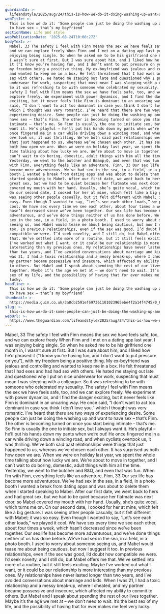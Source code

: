 ```yaml
---
guardianId: >-
  lifeandstyle/2025/aug/24/this-is-how-we-do-it-doing-washing-up-want-sex-thats-my-boyfriend
webTitle: >-
  This is how we do it: ‘Some people can just be doing the washing up and want
  to have sex – that’s my boyfriend’
sectionName: Life and style
webPublicationDate: '2025-08-24T10:00:27Z'
bodyText: >-
  Mabel, 33 The safety I feel with Finn means the sex we have feels safe, too,
  and we can explore freely When Finn and I met on a dating app last year, I was
  enjoying being single. So when he asked me to be his girlfriend one month in,
  I wasn’t sure at first. But I was sure about him, and I liked how he’d phrased
  it (“I know you’re having fun, and I don’t want to put pressure on you”), with
  my freedom being a positive thing. My ex-boyfriend was jealous and controlling
  and wanted to keep me in a box. He felt threatened that I had exes and had had
  sex with others. He hated me staying out late and questioned why I put on nice
  underwear for work, suspecting that must mean I was sleeping with a colleague.
  So it was refreshing to be with someone who celebrated my sexuality. The
  safety I feel with Finn means the sex we have feels safe, too, and we can
  explore freely. We experiment with power dynamics, and I find the danger
  exciting, but it never feels like Finn is dominant in an uncaring way. He once
  said, “I don’t want to act too dominant in case you think I don’t love you,”
  which I thought was very romantic. I’ve heard that there are two ways of
  experiencing desire. Some people can just be doing the washing up and want to
  have sex – that’s Finn. The other is becoming turned on once you start being
  intimate – that’s me. So Finn is usually the one to initiate sex, but I always
  want it. He’s playful – he’ll put his hands down my pants when we’re out! He
  once fingered me in a car while driving down a winding road, and when cyclists
  overtook us, it was thrilling. We’ve both said past relationships were things
  that just happened to us, whereas we’ve chosen each other. It has surprised us
  both how open we are. When we were on holiday last year, we spent the whole
  time talking about how lucky we are. We’re about to move in together, and I
  can’t wait to do boring, domestic, adult things with him all the time.
  Yesterday, we went to the butcher and B&amp;Q, and even that was fun. When I’m
  with Finn, everything feels like an adventure. Finn, 33 Our sex life has
  become more adventurous. We’ve had sex in the sea, in a field, in a photo
  booth I wanted a break from dating apps and was about to delete them when I
  started speaking to Mabel. After our first date, we went back to hers and had
  great sex, but we had to be quiet because her flatmate was next door, so Mabel
  covered my mouth with her hand. Usually, she’s quite vocal, which turns me on.
  On our second date, I cooked for her at mine, which felt like a big gesture. I
  was seeing other people casually, but it felt different with Mabel; it was so
  easy. Even though I wanted to say, “Let’s see each other loads,” we played it
  cool. We have sex every time we see each other, about four times a week, which
  hasn’t decreased since we’ve been together. Our sex life has become more
  adventurous, and we’ve done things neither of us has done before. We’ve had
  sex in the sea, in a field, in a photo booth. I used to worry about someone
  seeing us, and Mabel would tease me about being cautious, but now I suggest it
  too. In previous relationships, even if the sex was good, I’d doubt how
  compatible we were. I’d seek novelty, and I still do, but Mabel offers me
  that. We’ve settled into more of a routine, but it still feels exciting. Maybe
  I’ve worked out what I want, or it could be our relationship is more
  interesting than my previous ones. My relationships have never lasted longer
  than two years, and I’ve avoided conversations about marriage and kids. When I
  was 21, I had a toxic relationship and a messy break-up, where I cheated, and
  my partner became possessive and insecure, which affected my ability to commit
  to others. But Mabel and I speak about spending the rest of our lives
  together. Maybe it’s the age we met at – we don’t need to wait. It’s the best
  sex of my life, and the possibility of having that for ever makes me feel very
  lucky.
headline: >-
  This is how we do it: ‘Some people can just be doing the washing up and want
  to have sex – that’s my boyfriend’
thumbnail: >-
  https://media.guim.co.uk/3a8cb2591ef697361101023965ebe4f2a14f4745/0_0_2000_1600/500.jpg
slug: >-
  this-is-how-we-do-it-some-people-can-just-be-doing-the-washing-up-and-want-to-have-sex-thats-my-boyfriend
webUrl: >-
  https://www.theguardian.com/lifeandstyle/2025/aug/24/this-is-how-we-do-it-doing-washing-up-want-sex-thats-my-boyfriend
---
```

Mabel, 33 The safety I feel with Finn means the sex we have feels safe, too, and we can explore freely When Finn and I met on a dating app last year, I was enjoying being single. So when he asked me to be his girlfriend one month in, I wasn’t sure at first. But I was sure about him, and I liked how he’d phrased it (“I know you’re having fun, and I don’t want to put pressure on you”), with my freedom being a positive thing. My ex-boyfriend was jealous and controlling and wanted to keep me in a box. He felt threatened that I had exes and had had sex with others. He hated me staying out late and questioned why I put on nice underwear for work, suspecting that must mean I was sleeping with a colleague. So it was refreshing to be with someone who celebrated my sexuality. The safety I feel with Finn means the sex we have feels safe, too, and we can explore freely. We experiment with power dynamics, and I find the danger exciting, but it never feels like Finn is dominant in an uncaring way. He once said, “I don’t want to act too dominant in case you think I don’t love you,” which I thought was very romantic. I’ve heard that there are two ways of experiencing desire. Some people can just be doing the washing up and want to have sex – that’s Finn. The other is becoming turned on once you start being intimate – that’s me. So Finn is usually the one to initiate sex, but I always want it. He’s playful – he’ll put his hands down my pants when we’re out! He once fingered me in a car while driving down a winding road, and when cyclists overtook us, it was thrilling. We’ve both said past relationships were things that just happened to us, whereas we’ve chosen each other. It has surprised us both how open we are. When we were on holiday last year, we spent the whole time talking about how lucky we are. We’re about to move in together, and I can’t wait to do boring, domestic, adult things with him all the time. Yesterday, we went to the butcher and B&amp;Q, and even that was fun. When I’m with Finn, everything feels like an adventure. Finn, 33 Our sex life has become more adventurous. We’ve had sex in the sea, in a field, in a photo booth I wanted a break from dating apps and was about to delete them when I started speaking to Mabel. After our first date, we went back to hers and had great sex, but we had to be quiet because her flatmate was next door, so Mabel covered my mouth with her hand. Usually, she’s quite vocal, which turns me on. On our second date, I cooked for her at mine, which felt like a big gesture. I was seeing other people casually, but it felt different with Mabel; it was so easy. Even though I wanted to say, “Let’s see each other loads,” we played it cool. We have sex every time we see each other, about four times a week, which hasn’t decreased since we’ve been together. Our sex life has become more adventurous, and we’ve done things neither of us has done before. We’ve had sex in the sea, in a field, in a photo booth. I used to worry about someone seeing us, and Mabel would tease me about being cautious, but now I suggest it too. In previous relationships, even if the sex was good, I’d doubt how compatible we were. I’d seek novelty, and I still do, but Mabel offers me that. We’ve settled into more of a routine, but it still feels exciting. Maybe I’ve worked out what I want, or it could be our relationship is more interesting than my previous ones. My relationships have never lasted longer than two years, and I’ve avoided conversations about marriage and kids. When I was 21, I had a toxic relationship and a messy break-up, where I cheated, and my partner became possessive and insecure, which affected my ability to commit to others. But Mabel and I speak about spending the rest of our lives together. Maybe it’s the age we met at – we don’t need to wait. It’s the best sex of my life, and the possibility of having that for ever makes me feel very lucky.
